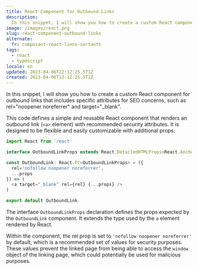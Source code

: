 ```yaml
---
title: React Component for Outbound Links
description:
  In this snippet, I will show you how to create a custom React component for outbound links that includes specific attributes for SEO concerns, such as rel="noopener noreferrer" and target="_blank".
image: /images/react.png
slug: react-component-outbound-links
alternate:
  fr: composant-react-liens-sortants
tags:
  - react
  - typescript
locale: en
updated: 2023-04-06T22:12:25.571Z
created: 2023-04-06T22:12:25.571Z
---
```


In this snippet, I will show you how to create a custom React component for outbound links that includes specific attributes for SEO concerns, such as rel="noopener noreferrer" and target="_blank".

This code defines a simple and reusable React component that renders an outbound link (`<a>` element) with recommended security attributes. It is designed to be flexible and easily customizable with additional props.

```typescript
import React from 'react'

interface OutboundLinkProps extends React.DetailedHTMLProps<React.AnchorHTMLAttributes<HTMLAnchorElement>, HTMLAnchorElement> {}

const OutboundLink: React.FC<OutboundLinkProps> = ({
  rel='nofollow noopener noreferrer',
  ...props
}) => (
  <a target="_blank" rel={rel} {...props} />
)

export default OutboundLink
```

The interface `OutboundLinkProps` declaration defines the props expected by the `OutboundLink` component. It extends the type used by the `a` element rendered by React.

Within the component, the rel prop is set to `'nofollow noopener noreferrer'` by default, which is a recommended set of values for security purposes. These values prevent the linked page from being able to access the `window` object of the linking page, which could potentially be used for malicious purposes.
